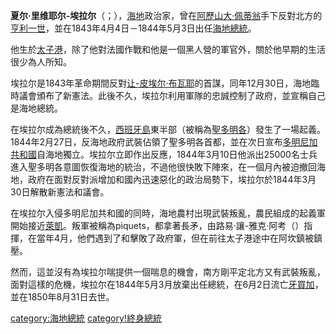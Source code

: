 {{Unreferenced|time=2020-11-09T08:27:40+00:00}}
{{Infobox officeholder
| name                =夏尔·里维耶尔-埃拉尔<br>Charles Rivière-Hérard
| image               =Charles Rivière-Hérard.jpg
| imagesize           =
| smallimage          =
| caption             =
| order               =
| office              =[[海地国家元首列表|第3任海地總統]]
| term_start          =1843年4月4日
| term_end            =1844年5月3日
| primeminister       =
| predecessor         =[[讓-皮埃爾·布瓦耶|讓-皮埃爾·布瓦耶]]
| successor           =[[菲利普·格里埃|菲利普·格里埃]]
| birth_date          ={{birth date|df=yes|1789|02|16}}
| birth_place         ={{flagicon image|Royal Standard of King Louis XIV.svg}} [[法屬聖多明戈|法屬聖多明戈]]{{le|薩呂港|Port-Salut}}
| death_date          ={{death date and age|df=yes|1850|8|31|1789|2|16}}
| death_place         ={{flagicon image|Flag of the United Kingdom.svg}} [[牙買加|牙買加]][[京斯敦|京斯敦]]
| nationality         =海地
| party               =
| spouse              =
| relations           =
| children            =
| residence           =
| alma_mater          =
| occupation          =
| profession          = 軍人（{{le|旅将|divisional general}}）
| religion            =
| signature           =
| website             =
| footnotes           =
}}
'''夏尔·里维耶尔-埃拉尔'''（{{lang-fr|Charles Rivière-Hérard}}；{{bd|1789年|2月16日|1850年|8月31日}}），[[海地|海地]]政治家，曾在[[阿歷山大·佩蒂翁|阿歷山大·佩蒂翁]]手下反對北方的[[亨利一世|亨利一世]]，並在1843年4月4日－1844年5月3日出任[[海地總統|海地總統]]。

他生於[[太子港|太子港]]，除了他對法國作戰和他是一個黑人營的軍官外，關於他早期的生活很少為人所知。

埃拉尔是1843年革命期間反對[[让-皮埃尔·布瓦耶|让-皮埃尔·布瓦耶]]的首謀，同年12月30日，海地臨時議會頒布了新憲法。此後不久，埃拉尔利用軍隊的忠誠控制了政府，並宣稱自己是海地總統。

在埃拉尔成為總統後不久，[[西班牙島|西班牙島]]東半部（被稱為[[聖多明各|聖多明各]]）發生了一場起義。1844年2月27日，反海地政府武裝佔領了聖多明各首都，並在次日宣布[[多明尼加共和國|多明尼加共和國]]自海地獨立。埃拉尔立即作出反應，1844年3月10日他派出25000名士兵進入聖多明各意圖恢復海地的統治，不過他很快敗下陣來，在一個月內被迫撤回海地，政府在面對反對派增加和國內迅速惡化的政治局勢下，埃拉尔於1844年3月30日解散新憲法和議會。

在埃拉尔入侵多明尼加共和國的同時，海地農村出現武裝叛亂，農民組成的起義軍開始接近[[萊凱|萊凱]]。叛軍被稱為piquets，都拿著長矛，由路易·讓-雅克·阿考（{{lang-fr|Louis Jean-Jacques Acaau}}）指揮，在當年4月，他們遇到了和擊敗了政府軍，但在前往太子港途中在阿坎鎮被鎮壓。

然而，這並沒有為埃拉尔喘提供一個喘息的機會，南方剛平定北方又有武裝叛亂，面對這樣的危機，埃拉尔在1844年5月3月放棄出任總統，在6月2日流亡[[牙買加|牙買加]]，並在1850年8月31日去世。

{{海地國家元首}}
{{Authority control}}

[[category:海地總統|category:海地總統]]
[[category!終身總統|category!終身總統]]